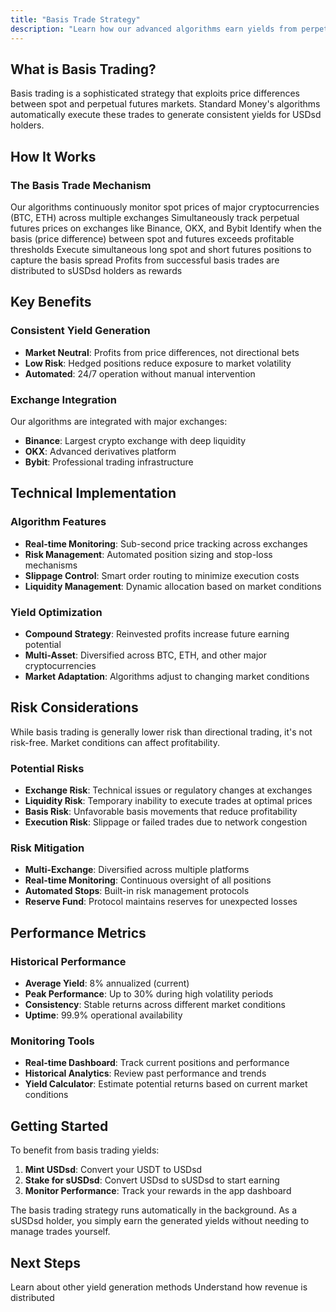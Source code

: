 ---
title: "Basis Trade Strategy"
description: "Learn how our advanced algorithms earn yields from perpetual trading"
---

## What is Basis Trading?

Basis trading is a sophisticated strategy that exploits price differences between spot and perpetual futures markets. Standard Money's algorithms automatically execute these trades to generate consistent yields for USDsd holders.

## How It Works

### The Basis Trade Mechanism

<Steps>
  <Step title="Spot Market Analysis">
    Our algorithms continuously monitor spot prices of major cryptocurrencies (BTC, ETH) across multiple exchanges
  </Step>
  <Step title="Perpetual Futures Monitoring">
    Simultaneously track perpetual futures prices on exchanges like Binance, OKX, and Bybit
  </Step>
  <Step title="Arbitrage Opportunity Detection">
    Identify when the basis (price difference) between spot and futures exceeds profitable thresholds
  </Step>
  <Step title="Automated Execution">
    Execute simultaneous long spot and short futures positions to capture the basis spread
  </Step>
  <Step title="Yield Distribution">
    Profits from successful basis trades are distributed to sUSDsd holders as rewards
  </Step>
</Steps>

## Key Benefits

### Consistent Yield Generation
- **Market Neutral**: Profits from price differences, not directional bets
- **Low Risk**: Hedged positions reduce exposure to market volatility
- **Automated**: 24/7 operation without manual intervention

### Exchange Integration
Our algorithms are integrated with major exchanges:
- **Binance**: Largest crypto exchange with deep liquidity
- **OKX**: Advanced derivatives platform
- **Bybit**: Professional trading infrastructure

## Technical Implementation

### Algorithm Features
- **Real-time Monitoring**: Sub-second price tracking across exchanges
- **Risk Management**: Automated position sizing and stop-loss mechanisms
- **Slippage Control**: Smart order routing to minimize execution costs
- **Liquidity Management**: Dynamic allocation based on market conditions

### Yield Optimization
- **Compound Strategy**: Reinvested profits increase future earning potential
- **Multi-Asset**: Diversified across BTC, ETH, and other major cryptocurrencies
- **Market Adaptation**: Algorithms adjust to changing market conditions

## Risk Considerations

<Warning>
  While basis trading is generally lower risk than directional trading, it's not risk-free. Market conditions can affect profitability.
</Warning>

### Potential Risks
- **Exchange Risk**: Technical issues or regulatory changes at exchanges
- **Liquidity Risk**: Temporary inability to execute trades at optimal prices
- **Basis Risk**: Unfavorable basis movements that reduce profitability
- **Execution Risk**: Slippage or failed trades due to network congestion

### Risk Mitigation
- **Multi-Exchange**: Diversified across multiple platforms
- **Real-time Monitoring**: Continuous oversight of all positions
- **Automated Stops**: Built-in risk management protocols
- **Reserve Fund**: Protocol maintains reserves for unexpected losses

## Performance Metrics

### Historical Performance
- **Average Yield**: 8% annualized (current)
- **Peak Performance**: Up to 30% during high volatility periods
- **Consistency**: Stable returns across different market conditions
- **Uptime**: 99.9% operational availability

### Monitoring Tools
- **Real-time Dashboard**: Track current positions and performance
- **Historical Analytics**: Review past performance and trends
- **Yield Calculator**: Estimate potential returns based on current market conditions

## Getting Started

To benefit from basis trading yields:

1. **Mint USDsd**: Convert your USDT to USDsd
2. **Stake for sUSDsd**: Convert USDsd to sUSDsd to start earning
3. **Monitor Performance**: Track your rewards in the app dashboard

<Info>
  The basis trading strategy runs automatically in the background. As a sUSDsd holder, you simply earn the generated yields without needing to manage trades yourself.
</Info>

## Next Steps

<Columns cols={2}>
  <Card
    title="Yield Strategies"
    icon="chart-line"
    href="/how-usdsd-works/yield-strategies"
  >
    Learn about other yield generation methods
  </Card>
  <Card
    title="Protocol Revenue"
    icon="coins"
    href="/protocol-revenue/explanation"
  >
    Understand how revenue is distributed
  </Card>
</Columns>


